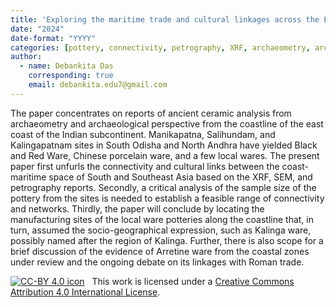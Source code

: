 ```yaml
---
title: 'Exploring the maritime trade and cultural linkages across the East Coast: Case studies based on ceramic analysis'
date: "2024"
date-format: "YYYY"
categories: [pottery, connectivity, petrography, XRF, archaeometry, archaeology]
author: 
  - name: Debankita Das
    corresponding: true
    email: debankita.edu7@gmail.com
---
```


The paper concentrates on reports of ancient ceramic analysis from archaeometry and archaeological perspective from the coastline of the east coast of the Indian subcontinent. Manikapatna, Salihundam, and Kalingapatnam sites in South Odisha and North Andhra have yielded Black and Red Ware, Chinese porcelain ware, and a few local wares. The present paper first unfurls the connectivity and cultural links between the coast-maritime space of South and Southeast Asia based on the XRF, SEM, and petrography reports. Secondly, a critical analysis of the sample size of the pottery from the sites is needed to establish a feasible range of connectivity and networks. Thirdly, the paper will conclude by locating the manufacturing sites of the local ware potteries along the coastline that, in turn, assumed the socio-geographical expression, such as Kalinga ware, possibly named after the region of Kalinga. Further, there is also scope for a brief discussion of the evidence of Arretine ware from the coastal zones under review and the ongoing debate on its linkages with Roman trade.

[![CC-BY 4.0 icon](https://i.creativecommons.org/l/by/4.0/88x31.png)](http://creativecommons.org/licenses/by/4.0/)&nbsp;&nbsp; This work is licensed under a [Creative Commons Attribution 4.0 International License](https://creativecommons.org/licenses/by/4.0/). 
